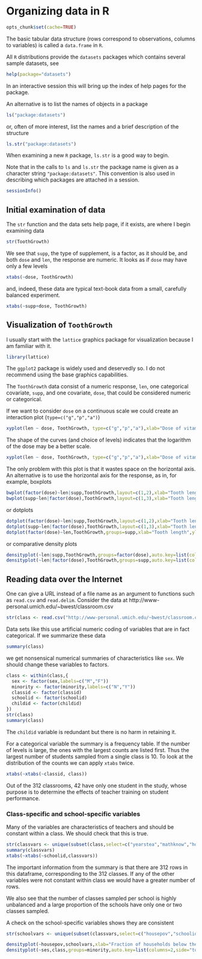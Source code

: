 Organizing data in R
========================================================
```{r preliminaries,cache=FALSE,include=FALSE}
opts_chunk$set(cache=TRUE)
```

The basic tabular data structure (rows correspond to observations, columns to variables) is called a `data.frame` in `R`.

All `R` distributions provide the `datasets` packages which contains several sample datasets, see
```{r}
help(package="datasets")
```
In an interactive session this will bring up the index of help pages for the package.

An alternative is to list the names of objects in a package
```{r lsdatasets}
ls("package:datasets")
```
or, often of more interest, list the names and a brief description of the structure
```{r lsstrdatasets}
ls.str("package:datasets")
```
When examining a new `R` package, `ls.str` is a good way to begin.

Note that in the calls to `ls` and `ls.str` the package name is given as a character string `"package:datasets"`.  This convention is also used in describing which packages are attached in a session.
```{r sessionInfo}
sessionInfo()
```

## Initial examination of data

The `str` function and the data sets help page, if it exists, are where I begin examining data
```{r strToothGrowth}
str(ToothGrowth)
```
We see that `supp`, the type of supplement, is a factor, as it should be, and both `dose` and `len`, the response are numeric.  It looks as if `dose` may have only a few levels
```{r xtabsdose}
xtabs(~dose, ToothGrowth)
```
and, indeed, these data are typical text-book data from a small, carefully balanced experiment.
```{r xtabsdosesupp}
xtabs(~supp+dose, ToothGrowth)
```

## Visualization of `ToothGrowth`

I usually start with the `lattice` graphics package for visualization because I am familiar with it.
```{r}
library(lattice)
```
The `ggplot2` package is widely used and deservedly so.  I do not recommend using the base graphics capabilities.

The `ToothGrowth` data consist of a numeric response, `len`, one categorical covariate, `supp`, and one covariate, `dose`, that could be considered numeric or categorical.

If we want to consider `dose` on a continuous scale we could create an interaction plot (`type=c("g","p","a")`)
```{r interactionplot,echo=FALSE,fig.width=6,fig.height=3,fig.align='center'}
xyplot(len ~ dose, ToothGrowth, type=c("g","p","a"),xlab="Dose of vitamin C (mg)",groups=supp,ylab="Tooth length",auto.key=list(columns=2,lines=TRUE,points=FALSE))
```
The shape of the curves (and choice of levels) indicates that the logarithm of the dose may be a better scale.
```{r interaction2,echo=FALSE,fig.width=6,fig.height=3,fig.align='center'}
xyplot(len ~ dose, ToothGrowth, type=c("g","p","a"),xlab="Dose of vitamin C (mg)",groups=supp,ylab="Tooth length", scales=list(x=list(log=2)),auto.key=list(columns=2,lines=TRUE,points=FALSE,side="top"))
```

The only problem with this plot is that it wastes space on the horizontal axis.  An alternative is to use the horizontal axis for the response, as in, for example, boxplots

```{r bwplot,echo=FALSE,fig.height=3,fig.width=8,fig.align='center'}
bwplot(factor(dose)~len|supp,ToothGrowth,layout=c(1,2),xlab="Tooth length",ylab="Dose of vitamin C (mg)",strip=FALSE,strip.left=TRUE)
bwplot(supp~len|factor(dose),ToothGrowth,layout=c(1,3),xlab="Tooth length",strip=FALSE,strip.left=TRUE)
```

or dotplots

```{r dotplots,echo=FALSE,fig.height=3,fig.width=8,fig.align='center'}
dotplot(factor(dose)~len|supp,ToothGrowth,layout=c(1,2),xlab="Tooth length",ylab="Dose of vitamin C (mg)",strip=FALSE,strip.left=TRUE,type=c("g","p","a"))
dotplot(supp~len|factor(dose),ToothGrowth,layout=c(1,3),xlab="Tooth length",ylab="Administration",strip=FALSE,strip.left=TRUE,type=c("g","p","a"))
dotplot(factor(dose)~len,ToothGrowth,groups=supp,xlab="Tooth length",ylab="Dose of vitamin C (mg)",type=c("g","p","a"))
```

or comparative density plots
```{r densityplots,echo=FALSE,fig.height=3,fig.width=8,fig.align='center'}
densityplot(~len|supp,ToothGrowth,groups=factor(dose),auto.key=list(columns=3,side="top",lines=TRUE,points=FALSE),layout=c(1,2),strip=FALSE,strip.left=TRUE)
densityplot(~len|factor(dose),ToothGrowth,groups=supp,auto.key=list(columns=2,side="top",lines=TRUE,points=FALSE),layout=c(1,3),strip=FALSE,strip.left=TRUE)
```

## Reading data over the Internet

One can give a URL instead of a file name as an argument to functions such as `read.csv` and `read.delim`.  Consider the data at http://www-personal.umich.edu/~bwest/classroom.csv
```{r readclassroom}
str(class <- read.csv("http://www-personal.umich.edu/~bwest/classroom.csv"))
```

Data sets like this use artificial numeric coding of variables that are in fact categorical.  If we summarize these data
```{r classsummary}
summary(class)
```
we get nonsensical numerical summaries of characteristics like `sex`.  We should change these variables to factors.
```{r classtrans}
class <- within(class,{
  sex <- factor(sex,labels=c("M","F"))
  minority <- factor(minority,labels=c("N","Y"))
  classid <- factor(classid)
  schoolid <- factor(schoolid)
  childid <- factor(childid)
})
str(class)
summary(class)
```
The `childid` variable is redundant but there is no harm in retaining it.

For a categorical variable the summary is a frequency table.  If the number of levels is large, the ones with the largest counts are listed first.  Thus the largest number of students sampled from a single class is 10.  To look at the distribution of the counts we can apply `xtabs` twice.
```{r tabstabs}
xtabs(~xtabs(~classid, class))
```
Out of the 312 classrooms, 42 have only one student in the study, whose purpose is to determine the effects of teacher training on student performance.

### Class-specific and school-specific variables

Many of the variables are characteristics of teachers and should be constant within a class.  We should check that this is true.
```{r classvars}
str(classvars <- unique(subset(class,select=c("yearstea","mathknow","housepov","mathprep","classid","schoolid"))))
summary(classvars)
xtabs(~xtabs(~schoolid,classvars))
```

The important information from the summary is that there are 312 rows in this dataframe, corresponding to the 312 classes.  If any of the other variables were not constant within class we would have a greater number of rows.

We also see that the number of classes sampled per school is highly unbalanced and a large proportion of the schools have only one or two classes sampled.

A check on the school-specific variables shows they are consistent
```{r schoolvars}
str(schoolvars <- unique(subset(classvars,select=c("housepov","schoolid"))))
```
```{r housepovdens,fig.align='center',echo=FALSE,fig.height=3,fig.width=7}
densityplot(~housepov,schoolvars,xlab="Fraction of households below the poverty level",scales=list(x=list(log=2)))
densityplot(~ses,class,groups=minority,auto.key=list(columns=2,side="top",lines=TRUE,points=FALSE))
```
